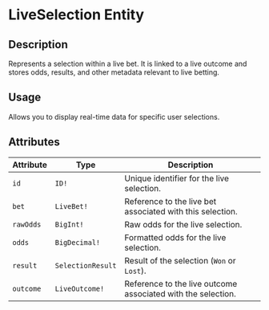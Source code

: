 # LiveSelection Entity

## Description

Represents a selection within a live bet. It is linked to a live outcome and stores odds, results, and other metadata relevant to live betting.

## Usage 

Allows you to display real-time data for specific user selections.

## Attributes

| **Attribute** | **Type** | **Description** |
| --- | --- | --- |
| `id` | `ID!` | Unique identifier for the live selection. |
| `bet` | `LiveBet!` | Reference to the live bet associated with this selection. |
| `rawOdds` | `BigInt!` | Raw odds for the live selection. |
| `odds` | `BigDecimal!` | Formatted odds for the live selection. |
| `result` | `SelectionResult` | Result of the selection (`Won` or `Lost`). |
| `outcome` | `LiveOutcome!` | Reference to the live outcome associated with the selection. |